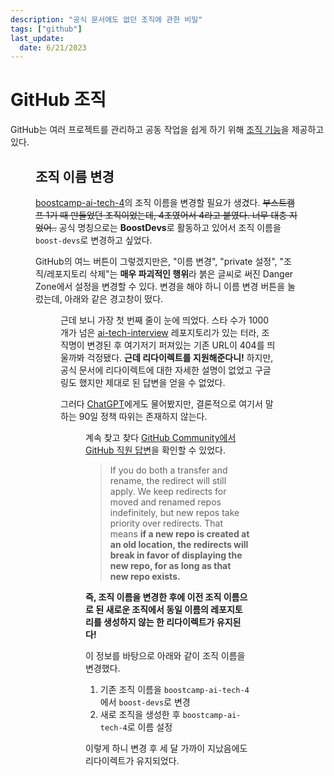 ```yaml
---
description: "공식 문서에도 없던 조직에 관한 비밀"
tags: ["github"]
last_update:
  date: 6/21/2023
---
```


# GitHub 조직

GitHub는 여러 프로젝트를 관리하고 공동 작업을 쉽게 하기 위해 [조직 기능](https://docs.github.com/ko/organizations)을 제공하고 있다.


<Figure
  src="/img/wiki/github/organization/coodingpenguin-organization.png"
  caption="조직을 생성하고 public으로 설정하면 프로필에서 소속된 조직들이 보인다."
/>

## 조직 이름 변경

[boostcamp-ai-tech-4](https://github.com/boostcamp-ai-tech-4)의 조직 이름을 변경할 필요가 생겼다. ~~부스트캠프 1기 때 만들었던 조직이었는데, 4조였어서 4라고 붙였다. 너무 대충 지었어..~~ 공식 명칭으로는 **BoostDevs**로 활동하고 있어서 조직 이름을 `boost-devs`로 변경하고 싶었다.

GitHub의 여느 버튼이 그렇겠지만은, "이름 변경", "private 설정", "조직/레포지토리 삭제"는 **매우 파괴적인 행위**라 붉은 글씨로 써진 Danger Zone에서 설정을 변경할 수 있다.
변경을 해야 하니 이름 변경 버튼을 눌렀는데, 아래와 같은 경고창이 떴다.

<Figure src="/img/wiki/github/organization/warning-dialog.png" />

근데 보니 가장 첫 번째 줄이 눈에 띄었다. 스타 수가 1000개가 넘은 [ai-tech-interview](https://github.com/boost-devs/ai-tech-interview) 레포지토리가 있는 터라, 조직명이 변경된 후 여기저기 퍼져있는 기존 URL이 404를 띄울까봐 걱정됐다. **근데 리다이렉트를 지원해준다니!** 하지만, 공식 문서에 리다이렉트에 대한 자세한 설명이 없었고 구글링도 했지만 제대로 된 답변을 얻을 수 없었다.

그러다 [ChatGPT](https://chat.openai.com/)에게도 물어봤지만, 결론적으로 여기서 말하는 90일 정책 따위는 존재하지 않는다.

<Figure src="/img/wiki/github/organization/chatgpt-answer.png" />

계속 찾고 찾다 [GitHub Community에서 GitHub 직원 답변](https://github.com/orgs/community/discussions/22669)을 확인할 수 있었다.

> If you do both a transfer and rename, the redirect will still apply. We keep redirects for moved and renamed repos indefinitely, but new repos take priority over redirects. That means **if a new repo is created at an old location, the redirects will break in favor of displaying the new repo, for as long as that new repo exists.**

**즉, 조직 이름을 변경한 후에 이전 조직 이름으로 된 새로운 조직에서 동일 이름의 레포지토리를 생성하지 않는 한 리다이렉트가 유지된다!**

이 정보를 바탕으로 아래와 같이 조직 이름을 변경했다.

1. 기존 조직 이름을 `boostcamp-ai-tech-4`에서 `boost-devs`로 변경
2. 새로 조직을 생성한 후 `boostcamp-ai-tech-4`로 이름 설정

이렇게 하니 변경 후 세 달 가까이 지났음에도 리다이렉트가 유지되었다.
